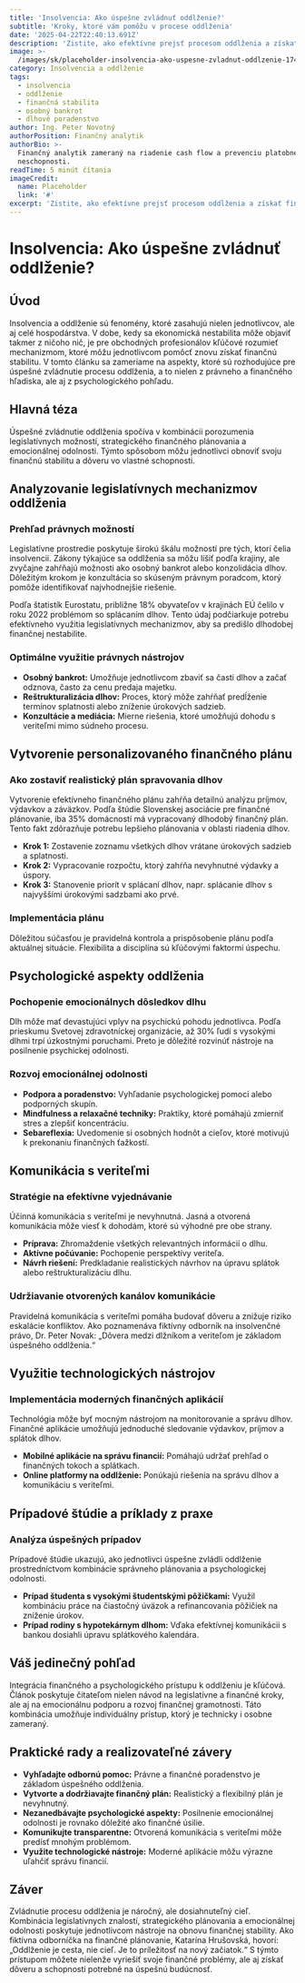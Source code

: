```yaml
---
title: 'Insolvencia: Ako úspešne zvládnuť oddlženie?'
subtitle: 'Kroky, ktoré vám pomôžu v procese oddlženia'
date: '2025-04-22T22:40:13.691Z'
description: 'Zistite, ako efektívne prejsť procesom oddlženia a získať finančnú stabilitu.'
image: >-
  /images/sk/placeholder-insolvencia-ako-uspesne-zvladnut-oddlzenie-1745275213690.jpg
category: Insolvencia a oddlženie
tags:
  - insolvencia
  - oddlženie
  - finančná stabilita
  - osobný bankrot
  - dlhové poradenstvo
author: Ing. Peter Novotný
authorPosition: Finančný analytik
authorBio: >-
  Finančný analytik zameraný na riadenie cash flow a prevenciu platobnej
  neschopnosti.
readTime: 5 minút čítania
imageCredit:
  name: Placeholder
  link: '#'
excerpt: 'Zistite, ako efektívne prejsť procesom oddlženia a získať finančnú stabilitu.'
---
```

# Insolvencia: Ako úspešne zvládnuť oddlženie?

## Úvod

Insolvencia a oddlženie sú fenomény, ktoré zasahujú nielen jednotlivcov, ale aj celé hospodárstva. V dobe, kedy sa ekonomická nestabilita môže objaviť takmer z ničoho nič, je pre obchodných profesionálov kľúčové rozumieť mechanizmom, ktoré môžu jednotlivcom pomôcť znovu získať finančnú stabilitu. V tomto článku sa zameriame na aspekty, ktoré sú rozhodujúce pre úspešné zvládnutie procesu oddlženia, a to nielen z právneho a finančného hľadiska, ale aj z psychologického pohľadu.

## Hlavná téza

Úspešné zvládnutie oddlženia spočíva v kombinácii porozumenia legislatívnych možností, strategického finančného plánovania a emocionálnej odolnosti. Týmto spôsobom môžu jednotlivci obnoviť svoju finančnú stabilitu a dôveru vo vlastné schopnosti.

## Analyzovanie legislatívnych mechanizmov oddlženia

### Prehľad právnych možností

Legislatívne prostredie poskytuje širokú škálu možností pre tých, ktorí čelia insolvencii. Zákony týkajúce sa oddlženia sa môžu líšiť podľa krajiny, ale zvyčajne zahŕňajú možnosti ako osobný bankrot alebo konzolidácia dlhov. Dôležitým krokom je konzultácia so skúseným právnym poradcom, ktorý pomôže identifikovať najvhodnejšie riešenie.

Podľa štatistík Eurostatu, približne 18% obyvateľov v krajinách EÚ čelilo v roku 2022 problémom so splácaním dlhov. Tento údaj podčiarkuje potrebu efektívneho využitia legislatívnych mechanizmov, aby sa predišlo dlhodobej finančnej nestabilite.

### Optimálne využitie právnych nástrojov

- **Osobný bankrot:** Umožňuje jednotlivcom zbaviť sa časti dlhov a začať odznova, často za cenu predaja majetku.
- **Reštrukturalizácia dlhov:** Proces, ktorý môže zahŕňať predĺženie termínov splatnosti alebo zníženie úrokových sadzieb.
- **Konzultácie a mediácia:** Mierne riešenia, ktoré umožňujú dohodu s veriteľmi mimo súdneho procesu.

## Vytvorenie personalizovaného finančného plánu

### Ako zostaviť realistický plán spravovania dlhov

Vytvorenie efektívneho finančného plánu zahŕňa detailnú analýzu príjmov, výdavkov a záväzkov. Podľa štúdie Slovenskej asociácie pre finančné plánovanie, iba 35% domácností má vypracovaný dlhodobý finančný plán. Tento fakt zdôrazňuje potrebu lepšieho plánovania v oblasti riadenia dlhov.

- **Krok 1:** Zostavenie zoznamu všetkých dlhov vrátane úrokových sadzieb a splatnosti.
- **Krok 2:** Vypracovanie rozpočtu, ktorý zahŕňa nevyhnutné výdavky a úspory.
- **Krok 3:** Stanovenie priorít v splácaní dlhov, napr. splácanie dlhov s najvyššími úrokovými sadzbami ako prvé.

### Implementácia plánu

Dôležitou súčasťou je pravidelná kontrola a prispôsobenie plánu podľa aktuálnej situácie. Flexibilita a disciplína sú kľúčovými faktormi úspechu.

## Psychologické aspekty oddlženia

### Pochopenie emocionálnych dôsledkov dlhu

Dlh môže mať devastujúci vplyv na psychickú pohodu jednotlivca. Podľa prieskumu Svetovej zdravotníckej organizácie, až 30% ľudí s vysokými dlhmi trpí úzkostnými poruchami. Preto je dôležité rozvinúť nástroje na posilnenie psychickej odolnosti.

### Rozvoj emocionálnej odolnosti

- **Podpora a poradenstvo:** Vyhľadanie psychologickej pomoci alebo podporných skupín.
- **Mindfulness a relaxačné techniky:** Praktiky, ktoré pomáhajú zmierniť stres a zlepšiť koncentráciu.
- **Sebareflexia:** Uvedomenie si osobných hodnôt a cieľov, ktoré motivujú k prekonaniu finančných ťažkostí.

## Komunikácia s veriteľmi

### Stratégie na efektívne vyjednávanie

Účinná komunikácia s veriteľmi je nevyhnutná. Jasná a otvorená komunikácia môže viesť k dohodám, ktoré sú výhodné pre obe strany.

- **Príprava:** Zhromaždenie všetkých relevantných informácií o dlhu.
- **Aktívne počúvanie:** Pochopenie perspektívy veriteľa.
- **Návrh riešení:** Predkladanie realistických návrhov na úpravu splátok alebo reštrukturalizáciu dlhu.

### Udržiavanie otvorených kanálov komunikácie

Pravidelná komunikácia s veriteľmi pomáha budovať dôveru a znižuje riziko eskalácie konfliktov. Ako poznamenáva fiktívny odborník na insolvenčné právo, Dr. Peter Novak: „Dôvera medzi dlžníkom a veriteľom je základom úspešného oddlženia.“

## Využitie technologických nástrojov

### Implementácia moderných finančných aplikácií

Technológia môže byť mocným nástrojom na monitorovanie a správu dlhov. Finančné aplikácie umožňujú jednoduché sledovanie výdavkov, príjmov a splátok dlhov.

- **Mobilné aplikácie na správu financií:** Pomáhajú udržať prehľad o finančných tokoch a splátkach.
- **Online platformy na oddlženie:** Ponúkajú riešenia na správu dlhov a komunikáciu s veriteľmi.

## Prípadové štúdie a príklady z praxe

### Analýza úspešných prípadov

Prípadové štúdie ukazujú, ako jednotlivci úspešne zvládli oddlženie prostredníctvom kombinácie správneho plánovania a psychologickej odolnosti.

- **Prípad študenta s vysokými študentskými pôžičkami:** Využil kombináciu práce na čiastočný úväzok a refinancovania pôžičiek na zníženie úrokov.
- **Prípad rodiny s hypotekárnym dlhom:** Vďaka efektívnej komunikácii s bankou dosiahli úpravu splátkového kalendára.

## Váš jedinečný pohľad

Integrácia finančného a psychologického prístupu k oddlženiu je kľúčová. Článok poskytuje čitateľom nielen návod na legislatívne a finančné kroky, ale aj na emocionálnu podporu a rozvoj finančnej gramotnosti. Táto kombinácia umožňuje individuálny prístup, ktorý je technicky i osobne zameraný.

## Praktické rady a realizovateľné závery

- **Vyhľadajte odbornú pomoc:** Právne a finančné poradenstvo je základom úspešného oddlženia.
- **Vytvorte a dodržiavajte finančný plán:** Realistický a flexibilný plán je nevyhnutný.
- **Nezanedbávajte psychologické aspekty:** Posilnenie emocionálnej odolnosti je rovnako dôležité ako finančné úsilie.
- **Komunikujte transparentne:** Otvorená komunikácia s veriteľmi môže predísť mnohým problémom.
- **Využite technologické nástroje:** Moderné aplikácie môžu výrazne uľahčiť správu financií.

## Záver

Zvládnutie procesu oddlženia je náročný, ale dosiahnuteľný cieľ. Kombinácia legislatívnych znalostí, strategického plánovania a emocionálnej odolnosti poskytuje jednotlivcom nástroje na obnovu finančnej stability. Ako fiktívna odborníčka na finančné plánovanie, Katarína Hrušovská, hovorí: „Oddlženie je cesta, nie cieľ. Je to príležitosť na nový začiatok.“ S týmto prístupom môžete nielenže vyriešiť svoje finančné problémy, ale aj získať dôveru a schopnosti potrebné na úspešnú budúcnosť.
